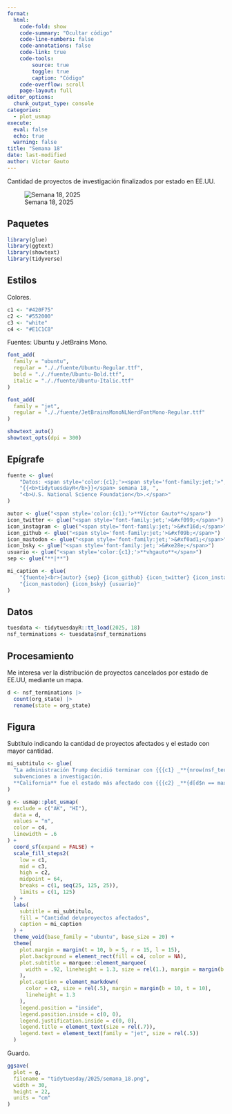 ```yaml
---
format:
  html:
    code-fold: show
    code-summary: "Ocultar código"
    code-line-numbers: false
    code-annotations: false
    code-link: true
    code-tools:
        source: true
        toggle: true
        caption: "Código"
    code-overflow: scroll
    page-layout: full
editor_options:
  chunk_output_type: console
categories:
  - plot_usmap
execute:
  eval: false
  echo: true
  warning: false
title: "Semana 18"
date: last-modified
author: Víctor Gauto
---
```


Cantidad de proyectos de investigación finalizados por estado en EE.UU.

![Semana 18, 2025](semana_18.png)

## Paquetes

```r
library(glue)
library(ggtext)
library(showtext)
library(tidyverse)
```

## Estilos

Colores.

```r
c1 <- "#420F75"
c2 <- "#552000"
c3 <- "white"
c4 <- "#E1C1C8"
```

Fuentes: Ubuntu y JetBrains Mono.

```r
font_add(
  family = "ubuntu",
  regular = "././fuente/Ubuntu-Regular.ttf",
  bold = "././fuente/Ubuntu-Bold.ttf",
  italic = "././fuente/Ubuntu-Italic.ttf"
)

font_add(
  family = "jet",
  regular = "././fuente/JetBrainsMonoNLNerdFontMono-Regular.ttf"
)

showtext_auto()
showtext_opts(dpi = 300)
```

## Epígrafe

```r
fuente <- glue(
    "Datos: <span style='color:{c1};'><span style='font-family:jet;'>",
    "{{<b>tidytuesdayR</b>}}</span> semana 18, ",
    "<b>U.S. National Science Foundation</b>.</span>"
)

autor <- glue("<span style='color:{c1};'>**Víctor Gauto**</span>")
icon_twitter <- glue("<span style='font-family:jet;'>&#xf099;</span>")
icon_instagram <- glue("<span style='font-family:jet;'>&#xf16d;</span>")
icon_github <- glue("<span style='font-family:jet;'>&#xf09b;</span>")
icon_mastodon <- glue("<span style='font-family:jet;'>&#xf0ad1;</span>")
icon_bsky <- glue("<span style='font-family:jet;'>&#xe28e;</span>")
usuario <- glue("<span style='color:{c1};'>**vhgauto**</span>")
sep <- glue("**|**")

mi_caption <- glue(
    "{fuente}<br>{autor} {sep} {icon_github} {icon_twitter} {icon_instagram} ",
    "{icon_mastodon} {icon_bsky} {usuario}"
)
```

## Datos

```r
tuesdata <- tidytuesdayR::tt_load(2025, 18)
nsf_terminations <- tuesdata$nsf_terminations
```

## Procesamiento

Me interesa ver la distribución de proyectos cancelados por estado de EE.UU, mediante un mapa.

```r
d <- nsf_terminations |> 
  count(org_state) |> 
  rename(state = org_state)
```

## Figura

Subtítulo indicando la cantidad de proyectos afectados y el estado con mayor cantidad.

```r
mi_subtitulo <- glue(
  "La administración Trump decidió terminar con {{{c1} _**{nrow(nsf_terminations)}**_} 
  subvenciones a investigación.
  **California** fue el estado más afectado con {{{c2} _**{d[d$n == max(d$n),]$n}**_} proyectos finalizados."
)
```

```r
g <- usmap::plot_usmap(
  exclude = c("AK", "HI"),
  data = d,
  values = "n",
  color = c4,
  linewidth = .6
) +
  coord_sf(expand = FALSE) +
  scale_fill_steps2(
    low = c1,
    mid = c3,
    high = c2,
    midpoint = 64,
    breaks = c(1, seq(25, 125, 25)),
    limits = c(1, 125)
  ) +
  labs(
    subtitle = mi_subtitulo,
    fill = "Cantidad de\nproyectos afectados",
    caption = mi_caption
  ) +
  theme_void(base_family = "ubuntu", base_size = 20) +
  theme(
    plot.margin = margin(t = 10, b = 5, r = 15, l = 15),
    plot.background = element_rect(fill = c4, color = NA),
    plot.subtitle = marquee::element_marquee(
      width = .92, lineheight = 1.3, size = rel(1.), margin = margin(b = 15)
    ),
    plot.caption = element_markdown(
      color = c2, size = rel(.5), margin = margin(b = 10, t = 10),
      lineheight = 1.3
    ),
    legend.position = "inside",
    legend.position.inside = c(0, 0),
    legend.justification.inside = c(0, 0),
    legend.title = element_text(size = rel(.7)),
    legend.text = element_text(family = "jet", size = rel(.5))
  )
```

Guardo.

```r
ggsave(
  plot = g,
  filename = "tidytuesday/2025/semana_18.png",
  width = 30,
  height = 22,
  units = "cm"
)
```
